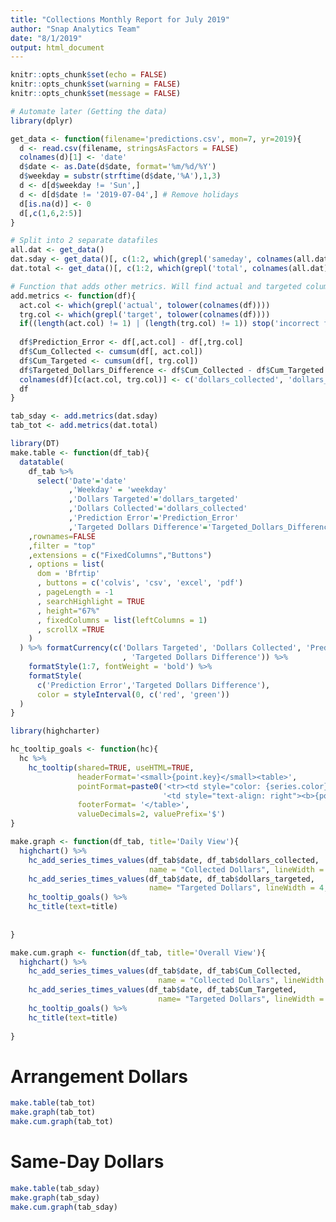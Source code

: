 ```yaml
---
title: "Collections Monthly Report for July 2019"
author: "Snap Analytics Team"
date: "8/1/2019"
output: html_document
---
```


```r
knitr::opts_chunk$set(echo = FALSE)
knitr::opts_chunk$set(warning = FALSE)
knitr::opts_chunk$set(message = FALSE)
```

```r
# Automate later (Getting the data)
library(dplyr)

get_data <- function(filename='predictions.csv', mon=7, yr=2019){
  d <- read.csv(filename, stringsAsFactors = FALSE)
  colnames(d)[1] <- 'date'
  d$date <- as.Date(d$date, format='%m/%d/%Y')
  d$weekday = substr(strftime(d$date,'%A'),1,3)
  d <- d[d$weekday != 'Sun',]
  d <- d[d$date != '2019-07-04',] # Remove holidays
  d[is.na(d)] <- 0
  d[,c(1,6,2:5)]
}

# Split into 2 separate datafiles
all.dat <- get_data()
dat.sday <- get_data()[, c(1:2, which(grepl('sameday', colnames(all.dat))))]
dat.total <- get_data()[, c(1:2, which(grepl('total', colnames(all.dat))))]

# Function that adds other metrics. Will find actual and targeted columns (only 1 of each)
add.metrics <- function(df){
  act.col <- which(grepl('actual', tolower(colnames(df))))
  trg.col <- which(grepl('target', tolower(colnames(df))))
  if((length(act.col) != 1) | (length(trg.col) != 1)) stop('incorrect format')
  
  df$Prediction_Error <- df[,act.col] - df[,trg.col]
  df$Cum_Collected <- cumsum(df[, act.col])
  df$Cum_Targeted <- cumsum(df[, trg.col])
  df$Targeted_Dollars_Difference <- df$Cum_Collected - df$Cum_Targeted
  colnames(df)[c(act.col, trg.col)] <- c('dollars_collected', 'dollars_targeted')
  df
}

tab_sday <- add.metrics(dat.sday)
tab_tot <- add.metrics(dat.total)
```

```r
library(DT)
make.table <- function(df_tab){
  datatable(
    df_tab %>%
      select('Date'='date'
             ,'Weekday' = 'weekday'
             ,'Dollars Targeted'='dollars_targeted'
             ,'Dollars Collected'='dollars_collected'
             ,'Prediction Error'='Prediction_Error'
             ,'Targeted Dollars Difference'='Targeted_Dollars_Difference')
    ,rownames=FALSE
    ,filter = "top"
    ,extensions = c("FixedColumns","Buttons")
    , options = list(
      dom = 'Bfrtip'
      , buttons = c('colvis', 'csv', 'excel', 'pdf')
      , pageLength = -1
      , searchHighlight = TRUE
      , height="67%"
      , fixedColumns = list(leftColumns = 1)
      , scrollX =TRUE
    )
  ) %>% formatCurrency(c('Dollars Targeted', 'Dollars Collected', 'Prediction Error'
                         , 'Targeted Dollars Difference')) %>%
    formatStyle(1:7, fontWeight = 'bold') %>%
    formatStyle(
      c('Prediction Error','Targeted Dollars Difference'),
      color = styleInterval(0, c('red', 'green'))
  )
}
```




```r
library(highcharter)

hc_tooltip_goals <- function(hc){
  hc %>%
    hc_tooltip(shared=TRUE, useHTML=TRUE,
               headerFormat='<small>{point.key}</small><table>',
               pointFormat=paste0('<tr><td style="color: {series.color}"><span style="color:{point.color}">\u25CF</span>{series.name}: </td>',
                                  '<td style="text-align: right"><b>{point.y}</b></td></tr>'),
               footerFormat= '</table>',
               valueDecimals=2, valuePrefix='$')
}

make.graph <- function(df_tab, title='Daily View'){
  highchart() %>%
    hc_add_series_times_values(df_tab$date, df_tab$dollars_collected,
                               name = "Collected Dollars", lineWidth = 4, color = "#1E2C5A") %>%
    hc_add_series_times_values(df_tab$date, df_tab$dollars_targeted,
                               name= "Targeted Dollars", lineWidth = 4, color = "#8ec640") %>%
    hc_tooltip_goals() %>% 
    hc_title(text=title)
  
  
}

make.cum.graph <- function(df_tab, title='Overall View'){
  highchart() %>%     
    hc_add_series_times_values(df_tab$date, df_tab$Cum_Collected, 
                                 name = "Collected Dollars", lineWidth = 2.5, color = "#1E2C5A") %>%
    hc_add_series_times_values(df_tab$date, df_tab$Cum_Targeted, 
                                 name= "Targeted Dollars", lineWidth = 2.5, color = "#8ec640") %>%
    hc_tooltip_goals() %>% 
    hc_title(text=title)
  
}
```


# Arrangement Dollars
```r
make.table(tab_tot)
make.graph(tab_tot)
make.cum.graph(tab_tot)
```



# Same-Day Dollars
```r
make.table(tab_sday)
make.graph(tab_sday)
make.cum.graph(tab_sday)
```

<!--  ```{r} -->
<!--  mean(abs(tab_sday$Prediction_Error)) # MAE 9282.4 -->
<!--  ``` -->

